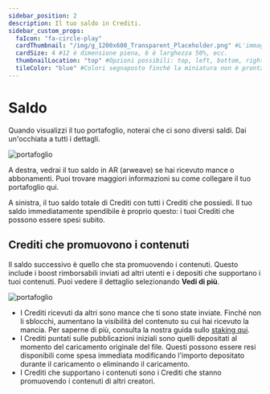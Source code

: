 ```yaml
---
sidebar_position: 2
description: Il tuo saldo in Crediti.
sidebar_custom_props:
  faIcon: "fa-circle-play"
  cardThumbnail: "/img/g_1200x600_Transparent_Placeholder.png" #L'immagine sulla scheda della categoria.
  cardSize: 4 #12 è dimensione piena, 6 è larghezza 50%, ecc.
  thumbnailLocation: "top" #Opzioni possibili: top, left, bottom, right, none
  tileColor: "blue" #Colori segnaposto finché la miniatura non è pronta, opzioni possibili: blue, cream, darkpurple, lightpurple, mauve, orange, pink, none
---
```


# Saldo

Quando visualizzi il tuo portafoglio, noterai che ci sono diversi saldi. Dai un'occhiata a tutti i dettagli.

![portafoglio](https://thumbs.odycdn.com/da45ff80931b200f4b2e24fc54a72667.webp)

A destra, vedrai il tuo saldo in AR (arweave) se hai ricevuto mance o abbonamenti. Puoi trovare maggiori informazioni su come collegare il tuo portafoglio qui.

A sinistra, il tuo saldo totale di Crediti con tutti i Crediti che possiedi. Il tuo saldo immediatamente spendibile è proprio questo: i tuoi Crediti che possono essere spesi subito.

## Crediti che promuovono i contenuti

Il saldo successivo è quello che sta promuovendo i contenuti. Questo include i boost rimborsabili inviati ad altri utenti e i depositi che supportano i tuoi contenuti. Puoi vedere il dettaglio selezionando **Vedi di più**.

![portafoglio](https://thumbs.odycdn.com/7cd46d857c1a4db0c503c77ee98bc05b.webp)

- I Crediti ricevuti da altri sono mance che ti sono state inviate. Finché non li sblocchi, aumentano la visibilità del contenuto su cui hai ricevuto la mancia. Per saperne di più, consulta la nostra guida sullo [staking qui](https://help.odysee.tv/it/category-blockchain/category-staking/).
- I Crediti puntati sulle pubblicazioni iniziali sono quelli depositati al momento del caricamento originale del file. Questi possono essere resi disponibili come spesa immediata modificando l'importo depositato durante il caricamento o eliminando il caricamento.
- I Crediti che supportano i contenuti sono i Crediti che stanno promuovendo i contenuti di altri creatori.
